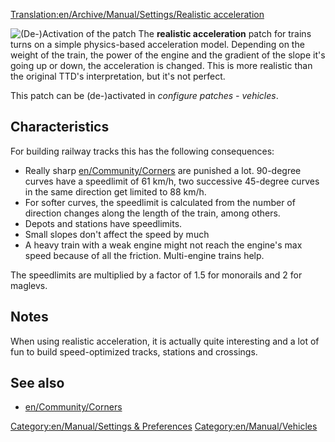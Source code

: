 [[Translation:en/Archive/Manual/Settings/Realistic acceleration]]
[[Category:en/Manual/Settings & Preferences]]
[[Category:en/Manual/Vehicles]]

[[File:en/Archive/Manual/Settings/Realistic acceleration config.png|frame|right|(De-)Activation of the patch]]
The '''realistic acceleration''' patch for trains turns on a simple physics-based acceleration model. Depending on the weight of the train, the power of the engine and the gradient of the slope it's going up or down, the acceleration is changed. This is more realistic than the original TTD's interpretation, but it's not perfect.

This patch can be (de-)activated in ''configure patches - vehicles''.

==Characteristics==
For building railway tracks this has the following consequences:
* Really sharp [[en/Community/Corners]] are punished a lot. 90-degree curves have a speedlimit of 61 km/h, two successive 45-degree curves in the same direction get limited to 88 km/h.
* For softer curves, the speedlimit is calculated from the number of direction changes along the length of the train, among others.
* Depots and stations have speedlimits.
* Small slopes don't affect the speed by much
* A heavy train with a weak engine might not reach the engine's max speed because of all the friction. Multi-engine trains help.

The speedlimits are multiplied by a factor of 1.5 for monorails and 2 for maglevs.

==Notes==
When using realistic acceleration, it is actually quite interesting and a lot of fun to build speed-optimized tracks, stations and crossings.

==See also==
* [[en/Community/Corners]]